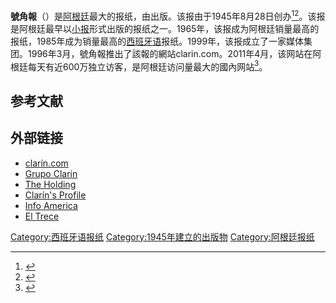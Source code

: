 {{Infobox newspaper
| name         = 號角報<br>Clarín
| logo         = [[File:Clarín_logo.svg|150px]]
| image        = 
| image_size   = 
| caption      = 
| type         = [[日報|日報]]
| format       = [[小报_(版式)|小报]]
| foundation   = 1945年8月28日
| political    = [[中间主义|中间主义]]<ref>{{cite web|url=https://www.clarin.com/opinion/verdadero-progresismo-liberal_0_lCwLLsuE6.html|title=El verdadero progresismo es liberal|date=2019-03-04|website=www.clarin.com|access-date=2020-11-26|archive-date=2020-12-07|archive-url=https://web.archive.org/web/20201207122330/https://www.clarin.com/opinion/verdadero-progresismo-liberal_0_lCwLLsuE6.html|dead-url=no}}</ref><ref>{{cite web|url=https://www.clarin.com/opinion/mundo-liberal-conservador_0_axIeEA6.html|title=Un mundo menos liberal y más conservador|date=2019-09-12|website=www.clarin.com|access-date=2020-11-26|archive-date=2019-12-04|archive-url=https://web.archive.org/web/20191204160513/https://www.clarin.com/opinion/mundo-liberal-conservador_0_axIeEA6.html|dead-url=no}}</ref><ref>{{cite web|url=https://www.clarin.com/opinion/liberalismo-vs-populismo_0_sJkiBAcv.html|title=Liberalismo vs. populismo|date=2020-02-24|website=www.clarin.com|access-date=2020-11-26|archive-date=2020-02-26|archive-url=https://web.archive.org/web/20200226154706/https://www.clarin.com/opinion/liberalismo-vs-populismo_0_sJkiBAcv.html|dead-url=no}}</ref><ref>{{cite web|url=https://www.clarin.com/opinion/liberalismo-preocupa-desigualdad_0_BJJ-xkijPXe.html|title=Al liberalismo no le preocupa la desigualdad|date=2013-02-19|website=www.clarin.com|access-date=2020-11-26|archive-date=2020-12-14|archive-url=https://web.archive.org/web/20201214155126/https://www.clarin.com/opinion/liberalismo-preocupa-desigualdad_0_BJJ-xkijPXe.html|dead-url=no}}</ref><ref>{{cite web|url=https://www.clarin.com/revista-enie/ideas/liberalismo-reduce-libre-mercado_0_rJOyIVxal.html|title=Liberalismo no se reduce a libre mercado|date=2017-04-07|website=www.clarin.com|access-date=2020-11-26|archive-date=2020-12-10|archive-url=https://web.archive.org/web/20201210194943/https://www.clarin.com/revista-enie/ideas/liberalismo-reduce-libre-mercado_0_rJOyIVxal.html|dead-url=no}}</ref><br />
| owners       = {{link-en|Grupo Clarín}}
| headquarters = [[阿根廷|阿根廷]][[布宜諾斯艾利斯|布宜諾斯艾利斯]]
| circulation  = 270,444 (Print, 2012)<br />100,000 (Digital, 2018)<ref name="Argentine newspaper circulation">{{cite news|title=Clarín vende un 32% menos que en 2003 y reduce su presencia en el mercado de diarios (Clarin sells 32% less than in 2003 and reduced its presence in the market daily)|url=http://www.telam.com.ar/notas/201308/30704-clarin-vende-un-32-menos-que-en-2003-y-reduce-su-presencia-en-el-mercado-de-diarios.html|accessdate=18 February 2014|newspaper=Telam|date=30 August 2013|archive-date=2021-03-10|archive-url=https://web.archive.org/web/20210310163031/https://www.telam.com.ar/notas/201308/30704-clarin-vende-un-32-menos-que-en-2003-y-reduce-su-presencia-en-el-mercado-de-diarios.html|dead-url=no}}</ref>
| website      = [http://www.clarin.com/ Clarin.com]
|
}}'''號角報'''（{{Lang-es|Clarín|lit=号角}}）是[[阿根廷|阿根廷]]最大的报纸，由{{link-en|Grupo Clarín}}出版。该报由{{link-en|罗伯托·诺布尔|Roberto Noble}}于1945年8月28日创办<ref>{{Cite news|url=https://www.economist.com/blogs/americasview/2010/08/argentinas_media|work=The Economist|title=Pressed|date=25 August 2010|accessdate=2020-11-26|archive-date=2017-06-11|archive-url=https://web.archive.org/web/20170611072149/http://www.economist.com/blogs/americasview/2010/08/argentinas_media|dead-url=no}}</ref><ref>{{cite web|url=http://www.grupoclarinsustentable.com/contenidos-con-valor/nuestros-valores/|title=Nuestros Valores|publisher=|access-date=2020-11-26|archive-date=2020-07-01|archive-url=https://web.archive.org/web/20200701125741/http://www.grupoclarinsustentable.com/contenidos-con-valor/nuestros-valores/|dead-url=no}}</ref>。该报是阿根廷最早以[[小报_(版式)|小报]]形式出版的报纸之一。1965年，该报成为阿根廷销量最高的报纸，1985年成为销量最高的[[西班牙语|西班牙语]]报纸。1999年，该报成立了一家媒体集团。1996年3月，號角報推出了該報的網站clarin.com。2011年4月，该网站在阿根廷每天有近600万独立访客，是阿根廷访问量最大的國內网站<ref>{{Cite web|title=Facebook Users in Argentina Spend 9 Hours a Month on Site, Second Only to Israel in User Engagement|url=http://www.comscore.com/Press_Events/Press_Releases/2011/6/Facebook_Users_in_Argentina_Spend_9_Hours_a_Month_on_Site|date=9 June 2011|publisher=comScore|access-date=2020-11-26|archive-date=2012-10-17|archive-url=https://web.archive.org/web/20121017160132/http://www.comscore.com/Press_Events/Press_Releases/2011/6/Facebook_Users_in_Argentina_Spend_9_Hours_a_Month_on_Site|dead-url=no}}</ref>。

== 参考文献 ==
{{Reflist}}

== 外部链接 ==

* [http://www.clarin.com clarín.com] {{Wayback|url=http://www.clarin.com/ |date=20201128034919 }}
* [http://www.grupoclarin.com Grupo Clarin] {{Wayback|url=http://www.grupoclarin.com/ |date=20210513135439 }}
* [https://web.archive.org/web/20050904003817/http://www.noticiasdot.com/publicaciones/2004/0204/0402/noticias040204/prensa-argentina/prensa-argentina-clarin.htm The Holding] 
* [http://www.infoamerica.org/diarios/clarin_ar_1.htm Clarín's Profile] {{Wayback|url=http://www.infoamerica.org/diarios/clarin_ar_1.htm |date=20201024023910 }}
* [http://www.infoamerica.org/grupos/clarin_1.htm Info America] {{Wayback|url=http://www.infoamerica.org/grupos/clarin_1.htm |date=20201024034341 }} 
* [http://www.eltrecetv.com/home/ El Trece] {{Wayback|url=http://www.eltrecetv.com/home/ |date=20090323055153 }}

[[Category:西班牙语报纸|Category:西班牙语报纸]]
[[Category:1945年建立的出版物|Category:1945年建立的出版物]]
[[Category:阿根廷报纸|Category:阿根廷报纸]]